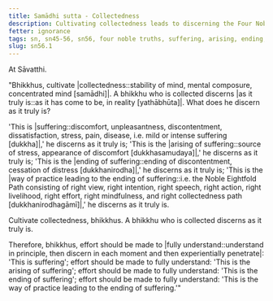 ```yaml
---
title: Samādhi sutta - Collectedness
description: Cultivating collectedness leads to discerning the Four Noble Truths.
fetter: ignorance
tags: sn, sn45-56, sn56, four noble truths, suffering, arising, ending, cessation, way of practice, path
slug: sn56.1
---
```


At Sāvatthi.

"Bhikkhus, cultivate |collectedness::stability of mind, mental composure, concentrated mind [samādhi]|. A bhikkhu who is collected discerns |as it truly is::as it has come to be, in reality [yathābhūta]|. What does he discern as it truly is?

'This is |suffering::discomfort, unpleasantness, discontentment, dissatisfaction, stress, pain, disease, i.e. mild or intense suffering [dukkha]|,' he discerns as it truly is;
'This is the |arising of suffering::source of stress, appearance of discomfort [dukkhasamudaya]|,' he discerns as it truly is;
'This is the |ending of suffering::ending of discontentment, cessation of distress [dukkhanirodha]|,' he discerns as it truly is;
'This is the |way of practice leading to the ending of suffering::i.e. the Noble Eightfold Path consisting of right view, right intention, right speech, right action, right livelihood, right effort, right mindfulness, and right collectedness path [dukkhanirodhagāmī]|,' he discerns as it truly is.

Cultivate collectedness, bhikkhus. A bhikkhu who is collected discerns as it truly is.

Therefore, bhikkhus, effort should be made to |fully understand::understand in principle, then discern in each moment and then experientially penetrate|: 'This is suffering';
effort should be made to fully understand: 'This is the arising of suffering';
effort should be made to fully understand: 'This is the ending of suffering';
effort should be made to fully understand: 'This is the way of practice leading to the ending of suffering.'"